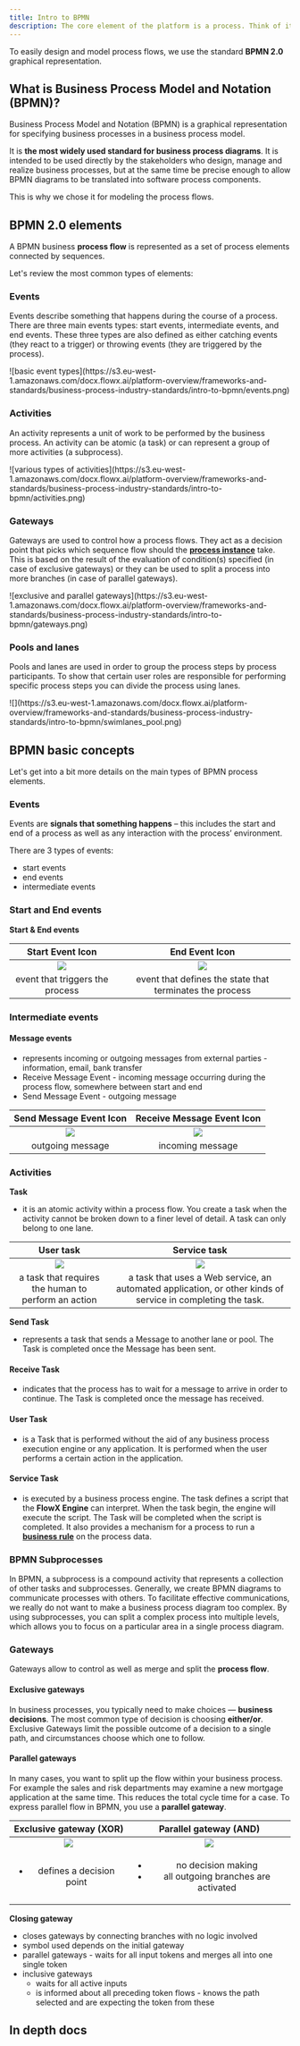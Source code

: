 ```yaml
---
title: Intro to BPMN
description: The core element of the platform is a process. Think of it as a representation of your business use case, for example making a request for a new credit card, placing an online food order, registering your new car or creating an online fundraiser supporting your cause. 
---
```


To easily design and model process flows, we use the standard **BPMN 2.0** graphical representation.

## What is Business Process Model and Notation (BPMN)?

Business Process Model and Notation (BPMN) is a graphical representation for specifying business processes in a business process model.

It is **the most widely used standard for business process diagrams**. It is intended to be used directly by the stakeholders who design, manage and realize business processes, but at the same time be precise enough to allow BPMN diagrams to be translated into software process components.

This is why we chose it for modeling the process flows. 

## BPMN 2.0 elements

A BPMN business **process flow** is represented as a set of process elements connected by sequences.

Let's review the most common types of elements:

### Events

Events describe something that happens during the course of a process. There are three main events types: start events, intermediate events, and end events. These three types are also defined as either catching events (they react to a trigger) or throwing events (they are triggered by the process).

<Frame>
![basic event types](https://s3.eu-west-1.amazonaws.com/docx.flowx.ai/platform-overview/frameworks-and-standards/business-process-industry-standards/intro-to-bpmn/events.png)
</Frame>

### Activities

An activity represents a unit of work to be performed by the business process. An activity can be atomic (a task) or can represent a group of more activities (a subprocess).

<Frame>
![various types of activities](https://s3.eu-west-1.amazonaws.com/docx.flowx.ai/platform-overview/frameworks-and-standards/business-process-industry-standards/intro-to-bpmn/activities.png)
</Frame>

### Gateways

Gateways are used to control how a process flows. They act as a decision point that picks which sequence flow should the [**process instance**](../../../building-blocks/process/process-instance) take. This is based on the result of the evaluation of condition(s) specified (in case of exclusive gateways) or they can be used to split a process into more branches (in case of parallel gateways).

<Frame>
![exclusive and parallel gateways](https://s3.eu-west-1.amazonaws.com/docx.flowx.ai/platform-overview/frameworks-and-standards/business-process-industry-standards/intro-to-bpmn/gateways.png)
</Frame>

### Pools and lanes 

Pools and lanes are used in order to group the process steps by process participants. To show that certain user roles are responsible for performing specific process steps you can divide the process using lanes.

<Frame>
![](https://s3.eu-west-1.amazonaws.com/docx.flowx.ai/platform-overview/frameworks-and-standards/business-process-industry-standards/intro-to-bpmn/swimlanes_pool.png)
</Frame>

## BPMN basic concepts

Let's get into a bit more details on the main types of BPMN process elements.


### Events

Events are **signals that something happens** – this includes the start and end of a process as well as any interaction with the process’ environment.

There are 3 types of events:

* start events
* end events
* intermediate events

### Start and End events

**Start & End events**


|                                                                                    Start Event Icon                                                                                    |                                                                                    End Event Icon                                                                                    |
| :------------------------------------------------------------------------------------------------------------------------------------------------------------------------------------: | :----------------------------------------------------------------------------------------------------------------------------------------------------------------------------------: |
| ![](https://s3.eu-west-1.amazonaws.com/docx.flowx.ai/platform-overview/frameworks-and-standards/business-process-industry-standards/intro-to-bpmn/bpmn-basic-concepts/event_start.png) | ![](https://s3.eu-west-1.amazonaws.com/docx.flowx.ai/platform-overview/frameworks-and-standards/business-process-industry-standards/intro-to-bpmn/bpmn-basic-concepts/event_end.png) |
|                                                                            event that triggers the process                                                                             |                                                               event that defines the state that terminates the process                                                               |

### Intermediate events

#### Message events

* represents incoming or outgoing messages from external parties - information, email, bank transfer
* Receive Message Event - incoming message occurring during the process flow, somewhere between start and end
* Send Message Event - outgoing message

|                                                                                    Send Message Event Icon                                                                                     |                                                                                    Receive Message Event Icon                                                                                     |
| :--------------------------------------------------------------------------------------------------------------------------------------------------------------------------------------------: | :-----------------------------------------------------------------------------------------------------------------------------------------------------------------------------------------------: |
| ![](https://s3.eu-west-1.amazonaws.com/docx.flowx.ai/platform-overview/frameworks-and-standards/business-process-industry-standards/intro-to-bpmn/bpmn-basic-concepts/message_send.png#center) | ![](https://s3.eu-west-1.amazonaws.com/docx.flowx.ai/platform-overview/frameworks-and-standards/business-process-industry-standards/intro-to-bpmn/bpmn-basic-concepts/message_receive.png#center) |
|                                                                                        outgoing message                                                                                        |                                                                                         incoming message                                                                                          |

### Activities

**Task**

* it is an atomic activity within a process flow. You create a task when the activity cannot be broken down to a finer level of detail. A task can only belong to one lane.

|                                                                                          User task                                                                                          |                                                                                          Service task                                                                                          |
| :-----------------------------------------------------------------------------------------------------------------------------------------------------------------------------------------: | :--------------------------------------------------------------------------------------------------------------------------------------------------------------------------------------------: |
| ![](https://s3.eu-west-1.amazonaws.com/docx.flowx.ai/platform-overview/frameworks-and-standards/business-process-industry-standards/intro-to-bpmn/bpmn-basic-concepts/user_task.png#center) | ![](https://s3.eu-west-1.amazonaws.com/docx.flowx.ai/platform-overview/frameworks-and-standards/business-process-industry-standards/intro-to-bpmn/bpmn-basic-concepts/service_task.png#center) |
|                                                                     a task that requires the human to perform an action                                                                     |                                          a task that uses a Web service, an automated application, or other kinds of service in completing the task.                                           |


**Send Task**

* represents a task that sends a Message to another lane or pool. The Task is completed once the Message has been sent.

#### Receive Task

* indicates that the process has to wait for a message to arrive in order to continue. The Task is completed once the message has received.

#### User Task

* is a Task that is performed without the aid of any business process execution engine or any application. It is performed when the user performs a certain action in the application.

#### Service Task

* is executed by a business process engine. The task defines a script that the **FlowX Engine** can interpret. When the task begin, the engine will execute the script. The Task will be completed when the script is completed. It also provides a mechanism for a process to run a [**business rule**](../../../building-blocks/actions/business-rule-action/business-rule-action) on the process data.

### BPMN Subprocesses

In BPMN, a subprocess is a compound activity that represents a collection of other tasks and subprocesses. Generally, we create BPMN diagrams to communicate processes with others. To facilitate effective communications, we really do not want to make a business process diagram too complex. By using subprocesses, you can split a complex process into multiple levels, which allows you to focus on a particular area in a single process diagram.

### Gateways

Gateways allow to control as well as merge and split the **process flow**.

#### Exclusive gateways

In business processes, you typically need to make choices — **business decisions**. The most common type of decision is choosing **either/or**. Exclusive Gateways limit the possible outcome of a decision to a single path, and circumstances choose which one to follow.

#### Parallel gateways

In many cases, you want to split up the flow within your business process. For example the sales and risk departments may examine a new mortgage application at the same time. This reduces the total cycle time for a case. To express parallel flow in BPMN, you use a **parallel gateway**.

|                                                                      Exclusive gateway (XOR)                                                                      |                                                                      Parallel gateway (AND)                                                                      |
| :---------------------------------------------------------------------------------------------------------------------------------------------------------------: | :--------------------------------------------------------------------------------------------------------------------------------------------------------------: |
| ![](https://s3.eu-west-1.amazonaws.com/docx.flowx.ai/platform-overview/frameworks-and-standards/business-process-industry-standards/gateway_exclusive.png#center) | ![](https://s3.eu-west-1.amazonaws.com/docx.flowx.ai/platform-overview/frameworks-and-standards/business-process-industry-standards/gateway_parallel.png#center) |
|                                                            <ul><li>defines a decision point</li></ul>                                                             |                                        <ul><li>no decision making </li><li>all outgoing branches are activated</li></ul>                                        |

**Closing gateway**

* closes gateways by connecting branches with no logic involved
* symbol used depends on the initial gateway
* parallel gateways - waits for all input tokens and merges all into one single token
* inclusive gateways
  * waits for all active inputs
  * is informed about all preceding token flows - knows the path selected and are expecting the token from these


## In depth docs


<Card title = "BPMN Quick guide" icon="link" href="https://www.bpmnquickguide.com/view-bpmn-quick-guide/">
</Card>

<Card title = "BPMN Best practices" icon="link" href="https://bpmtips.com/interview-with-sandeep-johal-process-modeling-best-practices/">
</Card>


